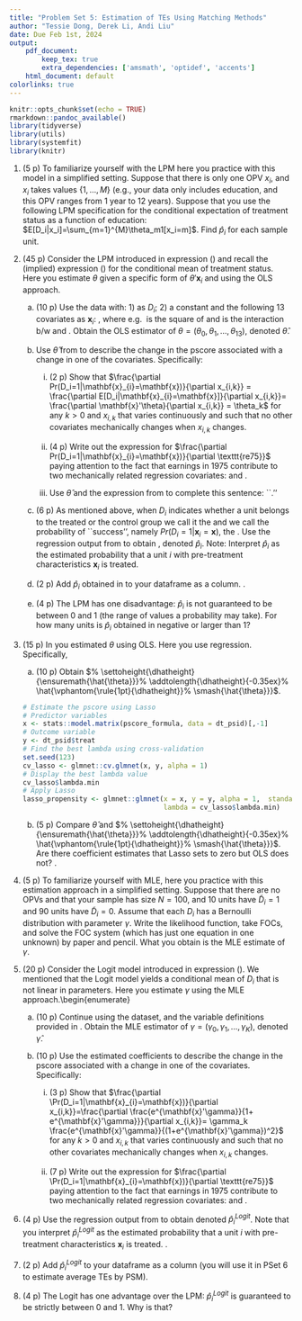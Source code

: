```yaml
---
title: "Problem Set 5: Estimation of TEs Using Matching Methods"
author: "Tessie Dong, Derek Li, Andi Liu"
date: Due Feb 1st, 2024
output:
    pdf_document:
        keep_tex: true
        extra_dependencies: ['amsmath', 'optidef', 'accents']
    html_document: default
colorlinks: true
---
```


<!-- R library setup -->
```r
knitr::opts_chunk$set(echo = TRUE)
rmarkdown::pandoc_available()
library(tidyverse)
library(utils)
library(systemfit)
library(knitr)
```

\newlength{\dhatheight}
\newcommand{\doublehat}[1]{%
    \settoheight{\dhatheight}{\ensuremath{\hat{#1}}}%
    \addtolength{\dhatheight}{-0.35ex}%
    \hat{\vphantom{\rule{1pt}{\dhatheight}}%
    \smash{\hat{#1}}}}


\include{figures/background.tex}

\begin{center}
{\LARGE Part 1: Estimate the PScore Using A Linear-in-Parameter Model (65 p)}
\end{center}

1. (5 p) To familiarize yourself with the LPM here you practice with this model in a simplified setting. Suppose that there is only one OPV $x_i$, and $x_i$ takes values $\{1,\ldots,M\}$ (e.g., your data only includes education, and this OPV ranges from 1 year to 12 years). Suppose that you use the following LPM specification for the conditional expectation of treatment status as a function of education: $E[D_i|x_i]=\sum_{m=1}^{M}\theta_m1[x_i=m]$. Find $\hat{p}_i$ for each sample unit. \textcolor{gray}{\textbf{Hint}: this is a paper and pencil exercise, you do not have to write any R script. You want to suggest an estimator for $\theta=(\theta_1,\ldots,\theta_m)$, get the estimates, then use the estimates to get the implied fitted value $\hat{p}_i$ for each $i$.}

2. (45 p) Consider the LPM introduced in expression (\ref{eq:lpm}) and recall the (implied) expression (\ref{eq:meanLPM}) for the conditional mean of treatment status. Here you estimate $\theta$ given a specific form of $\theta'\mathbf{x}_{i}$ and using the OLS approach.\label{item:lpm:ols}

    a. (10 p) Use the \texttt{nswpsid.csv} data with: 1) \texttt{treat} as $D_i$; 2) a constant and the following 13 covariates as $\mathbf{x}_{i}$: \texttt{age, agesq, edu, edusq, married, nodegree, black, hisp, re74, re75, re74sq, re75sq, u74black}, where e.g. \texttt{re74sq} is the square of \texttt{re74} and \texttt{u74black} is the interaction b/w \texttt{u74} and \texttt{black}. Obtain the OLS estimator of $\theta=(\theta_0,\theta_1,\ldots,\theta_{13})$, denoted $\hat{\theta}$. \textcolor{gray}{\textbf{Programming Guidance:} Declare a formula object with \texttt{as.formula( )} then use \texttt{stats::lm( )}. For later reference, in our R script we named the formula object \texttt{pscore\_formula}.} \label{item:lpm:ols:reg}

    b. Use $\hat{\theta}$ from \textbf{\ref{item:lpm:ols:reg}} to describe the change in the pscore associated with a change in one of the covariates. Specifically:

        i. (2 p) Show that $\frac{\partial Pr(D_i=1|\mathbf{x}_{i}=\mathbf{x})}{\partial x_{i,k}} = \frac{\partial E[D_i|\mathbf{x}_{i}=\mathbf{x}]}{\partial x_{i,k}}= \frac{\partial \mathbf{x}'\theta}{\partial x_{i,k}} = \theta_k$ for any $k >0$ and $x_{i,k}$ that varies continuously and such that no other covariates mechanically changes when $x_{i,k}$ changes. \textcolor{gray}{\textbf{Hint:} Use Calculus.}

        ii. (4 p) Write out the expression for $\frac{\partial Pr(D_i=1|\mathbf{x}_{i}=\mathbf{x})}{\partial \texttt{re75}}$ paying attention to the fact that earnings in 1975 contribute to two mechanically related regression covariates: \texttt{re75} and \texttt{re75sq}. \textcolor{gray}{\textbf{Hint:} Use Calculus.}\label{item:lpm:delta-pscore-re75}
        
        iii. Use $\hat{\theta}$ and the expression from \textbf{\ref{item:lpm:delta-pscore-re75}} to complete this sentence: ``\textit{Evaluated at average 1975 earnings, a \$10,000 increase in 1975 earnings is associated with [\dots] percentage points [lower/higher] probability of being included in the treated group}.'' \textcolor{gray}{\textbf{Hint:} Start by computing average 1975 earnings.}

    c. (6 p) As mentioned above, when $D_i$ indicates whether a unit belongs to the treated or the control group we call it the \textcolor{ForestGreen}{treatment status indicator} and we call the probability of ``success'', namely $Pr(D_i=1|\mathbf{x}_i=\mathbf{x})$, the \textcolor{ForestGreen}{propensity score}. Use the regression output from \textbf{\ref{item:lpm:ols:reg}} to obtain \textcolor{ForestGreen}{fitted values}\footnote{Consider a generic MLRM regression framework where $y_i$ denotes the dependent variable, $\mathbf{x}_i$ are the covariates (including a constant), and $\beta$ are the coefficients. Let $\hat{\beta}$ denote the OLS estimates. We define the fitted value of the dependent variable as $\hat{y}_i \equiv \hat{\beta}'\mathbf{x}_i = \hat{\beta}_0 + \hat{\beta}_1 x_{1,i}+\ldots+\hat{\beta}_K x_{i,K}$.}, denoted $\hat{p}_i$. Note: Interpret $\hat{p}_i$ as the estimated probability that a unit $i$ with pre-treatment characteristics $\mathbf{x}_i$ is treated. \textcolor{gray}{\textbf{Programming Guidance:} Apply \texttt{stats::predict( )} to the object returned by \texttt{stats::lm( )} to get fitted values.}\label{item:lpm:ols:fitted}

    d. (2 p) Add $\hat{p}_i$ obtained in \textbf{\ref{item:lpm:ols:fitted}} to your dataframe as a column. \textcolor{gray}{\textbf{Programming Guidance:} Use \texttt{dplyr::mutate( )}}.
    e. (4 p) The LPM has one disadvantage: $\hat{p}_i$ is not guaranteed to be between 0 and 1 (the range of values a probability may take). For how many units is $\hat{p}_i$ obtained in \textbf{\ref{item:lpm:ols:fitted}} negative or larger than 1?

3. (15 p) In \textbf{\ref{item:lpm:ols}} you estimated $\theta$ using OLS. Here you use \textcolor{ForestGreen}{Lasso} regression. Specifically,
    a. (10 p) Obtain $\doublehat{\theta}$. \textcolor{gray}{\textbf{Programming Guidance:} In our R script the formula is called \texttt{pscore\_formula} and the dataframe \texttt{dt\_psid}. To implement the Lasso approach you need to take a few steps: 1) prepare two objects \texttt{x} and \texttt{y} storing, respectively, the covariates and the dependent variable of the regression; 2) find the value of $\lambda$ to plug in the minimization problem (\ref{eq:lasso:objfnc}); 3) use \texttt{glmnet::glmnet(..., alpha = 1)} to fit the Lasso model (glm stands for \textcolor{ForestGreen}{generalized linear model}). Specifically, you want to incorporate in your R script the following lines of code:}

    ```r
    # Estimate the pscore using Lasso
    # Predictor variables
    x <- stats::model.matrix(pscore_formula, data = dt_psid)[,-1] 
    # Outcome variable
    y <- dt_psid$treat 
    # Find the best lambda using cross-validation
    set.seed(123) 
    cv_lasso <- glmnet::cv.glmnet(x, y, alpha = 1)
    # Display the best lambda value
    cv_lasso$lambda.min
    # Apply Lasso
    lasso_propensity <- glmnet::glmnet(x = x, y = y, alpha = 1,  standardize = TRUE,
                                       lambda = cv_lasso$lambda.min)
    ```
    b. (5 p) Compare $\hat{\theta}$ and $\doublehat{\theta}$. Are there coefficient estimates that Lasso sets to zero but OLS does not? \textcolor{gray}{\textbf{Programming Guidance:} View the coefficient estimates from \texttt{lm( )} and \texttt{glmnet:glmnet( )} by applying method \texttt{coef( )}, e.g. \texttt{coef(lasso\_propensity)} where in our script \texttt{lasso\_propensity} is the object returned by \texttt{glmnet::glmnet( )}}.



\begin{center}
{\LARGE Part 2: Estimate the Propensity Score Using the Logit Model (35 p)}
\end{center}

\include{figures/background2.tex}

4. (5 p) To familiarize yourself with MLE, here you practice with this estimation approach in a simplified setting. Suppose that there are no OPVs and that your sample has size $N=100$, and 10 units have $\tilde{D}_i=1$ and 90 units have $\tilde{D}_i=0$. Assume that each $D_i$ has a Bernoulli distribution with parameter $\gamma$. Write the likelihood function, take FOCs, and solve the FOC system (which has just one equation in one unknown) by paper and pencil. What you obtain is the MLE estimate of $\gamma$. \textcolor{gray}{\textbf{Hint}: You know, intuitively, that the answer must be $\hat{\gamma}=\frac{1}{10}$.}

5. (20 p) Consider the Logit model introduced in expression (\ref{eq:logit}). We mentioned that the Logit model yields a conditional mean of $D_i$ that is not linear in parameters. Here you estimate $\gamma$ using the MLE approach.\begin{enumerate}
    
    a. (10 p) Continue using the \texttt{nswpsid.csv} dataset, and the variable definitions provided in \textbf{\ref{item:lpm:ols:reg}}. Obtain the MLE estimator of $\gamma= (\gamma_0,\gamma_1,\dots,\gamma_K)$, denoted $\hat{\gamma}$. \textcolor{gray}{\textbf{Programming Guidance:} Use \\ \texttt{stats::glm(pscore\_formula, family = binomial( ), data = psid\_tb)} where \texttt{family = binomial( )} tells R that you want to estimate a Logit model; \texttt{psid\_tb} is the name of the dataframe in our R script.}\label{item:logit:reg}
    
    b. (10 p) Use the estimated coefficients to describe the change in the pscore associated with a change in one of the covariates. Specifically:

        i. (3 p) Show that $\frac{\partial \Pr(D_i=1|\mathbf{x}_{i}=\mathbf{x})}{\partial x_{i,k}}=\frac{\partial \frac{e^{\mathbf{x}'\gamma}}{1+ e^{\mathbf{x}'\gamma}}}{\partial x_{i,k}}= \gamma_k \frac{e^{\mathbf{x}'\gamma}}{(1+e^{\mathbf{x}'\gamma})^2}$ for any $k >0$ and $x_{i,k}$ that varies continuously and such that no other covariates mechanically changes when $x_{i,k}$ changes. \textcolor{gray}{\textbf{Hint:} Use Calculus.}\label{item:logit:partial}

        ii. (7 p) Write out the expression for $\frac{\partial \Pr(D_i=1|\mathbf{x}_{i}=\mathbf{x})}{\partial \texttt{re75}}$ paying attention to the fact that earnings in 1975 contribute to two mechanically related regression covariates: \texttt{re75} and \texttt{re75sq}. \textcolor{gray}{\textbf{Hint:} Use Calculus.}\label{item:logit:delta-pscore-re75}

6. (4 p) Use the regression output from \textbf{\ref{item:logit:reg}} to obtain \textcolor{ForestGreen}{fitted values} denoted $\hat{p}_i^{Logit}$. Note that you interpret $\hat{p}_i^{Logit}$ as the estimated probability that a unit $i$ with pre-treatment characteristics $\mathbf{x}_i$ is treated. \textcolor{gray}{\textbf{Programming Guidance:} Apply \texttt{stats::predict( )} with argument \texttt{type = ``response"} to the object returned by \texttt{stats::glm( )}}.\label{item:logit:fitted}

7. (2 p) Add $\hat{p}_i^{Logit}$ to your dataframe as a column (you will use it in PSet 6 to estimate average TEs by PSM).

8. (4 p) The Logit has one advantage over the LPM: $\hat{p}_i^{Logit}$ is guaranteed to be strictly between 0 and 1. Why is that?
